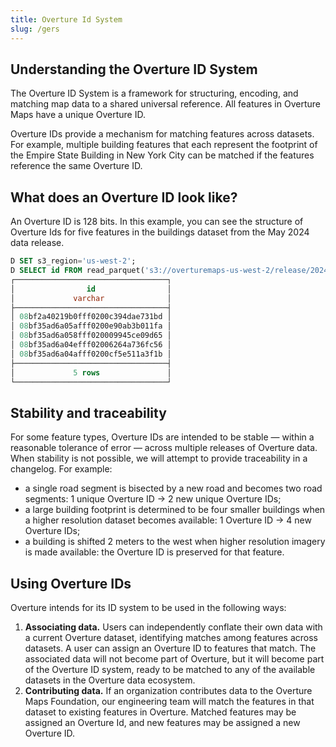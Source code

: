 ```yaml
---
title: Overture Id System
slug: /gers
---
```


## Understanding the Overture ID System

The Overture ID System is a framework for structuring, encoding, and matching map data to a shared universal reference. All features in Overture Maps have a unique Overture ID.

Overture IDs provide a mechanism for matching features across datasets. For example, multiple building features that each represent the footprint of the Empire State Building in New York City can be matched if the features reference the same Overture ID. 

## What does an Overture ID look like?

An Overture ID is 128 bits. In this example, you can see the structure of Overture Ids for five features in the buildings dataset from the May 2024 data release. 

```sql
D SET s3_region='us-west-2';
D SELECT id FROM read_parquet('s3://overturemaps-us-west-2/release/2024-05-16-beta.0/theme=buildings/type=buiding/*', filename=true, hive_partitioning=1) limit 5;
┌──────────────────────────────────┐
│                id                │
│             varchar              │
├──────────────────────────────────┤
│ 08bf2a40219b0fff0200c394dae731bd │
│ 08bf35ad6a05afff0200e90ab3b011fa │
│ 08bf35ad6a058fff020009945ce09d65 │
│ 08bf35ad6a04efff02006264a736fc56 │
│ 08bf35ad6a04afff0200cf5e511a3f1b │
├──────────────────────────────────┤
│             5 rows               │
└──────────────────────────────────┘
```

## Stability and traceability

For some feature types, Overture IDs are intended to be stable &mdash; within a reasonable tolerance of error &mdash; across multiple releases of Overture data. When stability is not possible, we will attempt to provide traceability in a changelog. For example:

- a single road segment is bisected by a new road and becomes two road segments: 1 unique Overture ID → 2 new unique Overture IDs;
- a large building footprint is determined to be four smaller buildings when a higher resolution dataset becomes available: 1 Overture ID → 4 new Overture IDs;
- a building is shifted 2 meters to the west when higher resolution imagery is made available: the Overture ID is preserved for that feature.

## Using Overture IDs

Overture intends for its ID system to be used in the following ways:

1. **Associating data.** Users can independently conflate their own data with a current Overture dataset, identifying matches among features across datasets. A user can assign an Overture ID to features that match. The associated data will not become part of Overture, but it will become part of the Overture ID system, ready to be matched to any of the available datasets in the Overture data ecosystem.
2. **Contributing data.** If an organization contributes data to the Overture Maps Foundation, our engineering team will match the features in that dataset to existing features in Overture. Matched features may be assigned an Overture Id, and new features may be assigned a new Overture ID.
 
